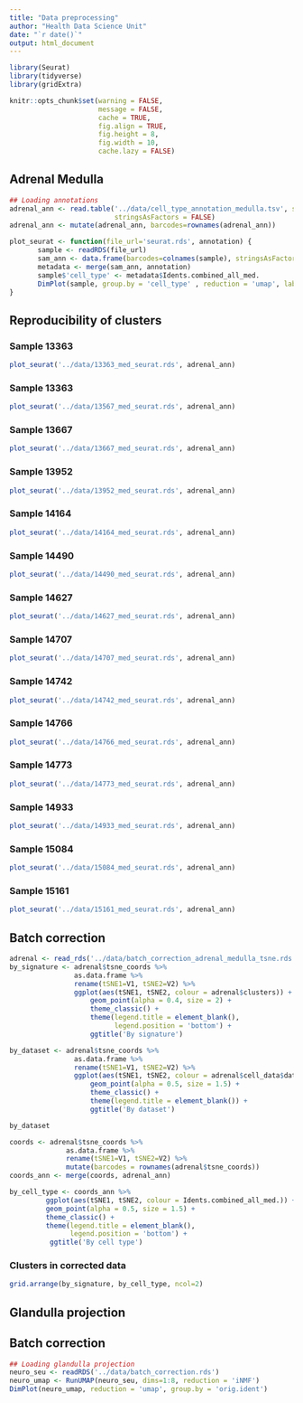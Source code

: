```yaml
---
title: "Data preprocessing"
author: "Health Data Science Unit"
date: "`r date()`"
output: html_document
---
```



```r
library(Seurat)
library(tidyverse)
library(gridExtra)

knitr::opts_chunk$set(warning = FALSE,
                      message = FALSE,
                      cache = TRUE,
                      fig.align = TRUE,
                      fig.height = 8,
                      fig.width = 10, 
                      cache.lazy = FALSE)
```

## Adrenal Medulla
        
```r
## Loading annotations
adrenal_ann <- read.table('../data/cell_type_annotation_medulla.tsv', sep = '\t',
                          stringsAsFactors = FALSE)
adrenal_ann <- mutate(adrenal_ann, barcodes=rownames(adrenal_ann))
```


```r
plot_seurat <- function(file_url='seurat.rds', annotation) {
       sample <- readRDS(file_url) 
       sam_ann <- data.frame(barcodes=colnames(sample), stringsAsFactors = FALSE)
       metadata <- merge(sam_ann, annotation)
       sample$'cell_type' <- metadata$Idents.combined_all_med.
       DimPlot(sample, group.by = 'cell_type' , reduction = 'umap', label = TRUE) + NoLegend()
}
```


## Reproducibility of clusters {.tabset}



### Sample 13363

```r
plot_seurat('../data/13363_med_seurat.rds', adrenal_ann)
```

### Sample 13363

```r
plot_seurat('../data/13567_med_seurat.rds', adrenal_ann)
```

### Sample 13667

```r
plot_seurat('../data/13667_med_seurat.rds', adrenal_ann)
```

### Sample 13952

```r
plot_seurat('../data/13952_med_seurat.rds', adrenal_ann)
```

### Sample 14164

```r
plot_seurat('../data/14164_med_seurat.rds', adrenal_ann)
```

### Sample 14490
```r
plot_seurat('../data/14490_med_seurat.rds', adrenal_ann)
```

### Sample 14627

```r
plot_seurat('../data/14627_med_seurat.rds', adrenal_ann)
```

### Sample 14707

```r
plot_seurat('../data/14707_med_seurat.rds', adrenal_ann)
```

### Sample 14742

```r
plot_seurat('../data/14742_med_seurat.rds', adrenal_ann)
```

### Sample 14766

```r
plot_seurat('../data/14766_med_seurat.rds', adrenal_ann)
```

### Sample 14773

```r
plot_seurat('../data/14773_med_seurat.rds', adrenal_ann)
```

### Sample 14933

```r
plot_seurat('../data/14933_med_seurat.rds', adrenal_ann)
```

### Sample 15084

```r
plot_seurat('../data/15084_med_seurat.rds', adrenal_ann)
```

### Sample 15161

```r
plot_seurat('../data/15161_med_seurat.rds', adrenal_ann)
```


## Batch correction

```r
adrenal <- read_rds('../data/batch_correction_adrenal_medulla_tsne.rds')
by_signature <- adrenal$tsne_coords %>%
                as.data.frame %>%
                rename(tSNE1=V1, tSNE2=V2) %>%
                ggplot(aes(tSNE1, tSNE2, colour = adrenal$clusters)) +
                    geom_point(alpha = 0.4, size = 2) + 
                    theme_classic() +
                    theme(legend.title = element_blank(),
                          legend.position = 'bottom') +
                    ggtitle('By signature')

```

```r
by_dataset <- adrenal$tsne_coords %>%
                as.data.frame %>%
                rename(tSNE1=V1, tSNE2=V2) %>%
                ggplot(aes(tSNE1, tSNE2, colour = adrenal$cell_data$dataset)) +
                    geom_point(alpha = 0.5, size = 1.5) + 
                    theme_classic() +
                    theme(legend.title = element_blank()) +
                    ggtitle('By dataset')

```

```r
by_dataset
```

```r
coords <- adrenal$tsne_coords %>% 
              as.data.frame %>%
              rename(tSNE1=V1, tSNE2=V2) %>%
              mutate(barcodes = rownames(adrenal$tsne_coords))
coords_ann <- merge(coords, adrenal_ann) 

by_cell_type <- coords_ann %>% 
         ggplot(aes(tSNE1, tSNE2, colour = Idents.combined_all_med.)) +
         geom_point(alpha = 0.5, size = 1.5) + 
         theme_classic() +
         theme(legend.title = element_blank(),
               legend.position = 'bottom') +
          ggtitle('By cell type')
```

### Clusters in corrected data

```r
grid.arrange(by_signature, by_cell_type, ncol=2)
```


## Glandulla projection


## Batch correction

```r
## Loading glandulla projection
neuro_seu <- readRDS('../data/batch_correction.rds')
neuro_umap <- RunUMAP(neuro_seu, dims=1:8, reduction = 'iNMF')
DimPlot(neuro_umap, reduction = 'umap', group.by = 'orig.ident')
```


